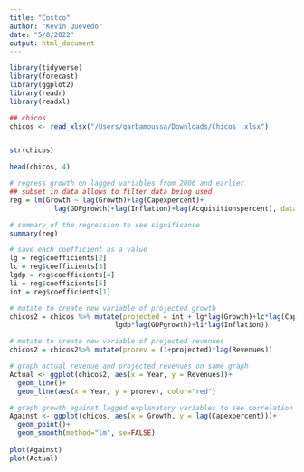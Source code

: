 ```yaml
---
title: "Costco"
author: "Kevin Quevedo"
date: "5/8/2022"
output: html_document
---
```



```r
library(tidyverse)
library(forecast)
library(ggplot2)
library(readr)
library(readxl)
```




```r
## chicos
chicos <- read_xlsx("/Users/garbamoussa/Downloads/Chicos .xlsx")


str(chicos)
```


```r
head(chicos, 4)
```



```r
# regress growth on lagged variables from 2006 and earlier
## subset in data allows to filter data being used
reg = lm(Growth ~ lag(Growth)+lag(Capexpercent)+
           lag(GDPgrowth)+lag(Inflation)+lag(Acquisitionspercent), data = subset(chicos,Year<2007))

# summary of the regression to see significance
summary(reg)
```



```r

# save each coefficient as a value
lg = reg$coefficients[2]
lc = reg$coefficients[3]
lgdp = reg$coefficients[4]
li = reg$coefficients[5]
int = reg$coefficients[1]
```



```r


# mutate to create new variable of projected growth
chicos2 = chicos %>% mutate(projected = int + lg*lag(Growth)+lc*lag(Capexpercent)+
                          lgdp*lag(GDPgrowth)+li*lag(Inflation))

# mutate to create new variable of projected revenues
chicos2 = chicos2%>% mutate(prorev = (1+projected)*lag(Revenues))

# graph actual revenue and projected revenues on same graph
Actual <- ggplot(chicos2, aes(x = Year, y = Revenues))+
  geom_line()+
  geom_line(aes(x = Year, y = prorev), color="red") 

# graph growth against lagged explanatory variables to see correlation
Against <- ggplot(chicos, aes(x = Growth, y = lag(Capexpercent)))+
  geom_point()+
  geom_smooth(method="lm", se=FALSE)
  
plot(Against)
plot(Actual)
```











```r

```

